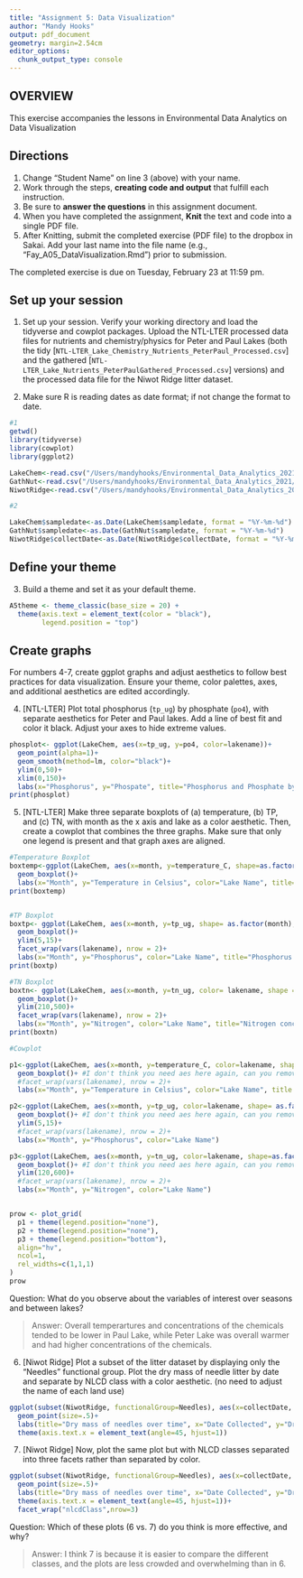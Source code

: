 ```yaml
---
title: "Assignment 5: Data Visualization"
author: "Mandy Hooks"
output: pdf_document
geometry: margin=2.54cm
editor_options: 
  chunk_output_type: console
---
```


## OVERVIEW

This exercise accompanies the lessons in Environmental Data Analytics on Data Visualization 

## Directions
1. Change "Student Name" on line 3 (above) with your name.
2. Work through the steps, **creating code and output** that fulfill each instruction.
3. Be sure to **answer the questions** in this assignment document.
4. When you have completed the assignment, **Knit** the text and code into a single PDF file.
5. After Knitting, submit the completed exercise (PDF file) to the dropbox in Sakai. Add your last name into the file name (e.g., "Fay_A05_DataVisualization.Rmd") prior to submission.

The completed exercise is due on Tuesday, February 23 at 11:59 pm.



## Set up your session 
1. Set up your session. Verify your working directory and load the tidyverse 
and cowplot packages. Upload the NTL-LTER processed data files for nutrients 
and chemistry/physics for Peter and Paul Lakes (both the tidy 
[`NTL-LTER_Lake_Chemistry_Nutrients_PeterPaul_Processed.csv`] and the gathered
[`NTL-LTER_Lake_Nutrients_PeterPaulGathered_Processed.csv`] versions) and 
the processed data file for the Niwot Ridge litter dataset. 

2. Make sure R is reading dates as date format; if not change the format to date.

```r
#1 
getwd()
library(tidyverse)
library(cowplot)
library(ggplot2)

LakeChem<-read.csv("/Users/mandyhooks/Environmental_Data_Analytics_2021//Data/Processed/NTL-LTER_Lake_Chemistry_Nutrients_PeterPaul_Processed.csv", stringsAsFactors = TRUE)
GathNut<-read.csv("/Users/mandyhooks/Environmental_Data_Analytics_2021//Data/Processed/NTL-LTER_Lake_Nutrients_PeterPaulGathered_Processed.csv", stringsAsFactors = TRUE)
NiwotRidge<-read.csv("/Users/mandyhooks/Environmental_Data_Analytics_2021//Data/Processed/NEON_NIWO_Litter_mass_trap_Processed.csv", stringsAsFactors = TRUE)

#2 

LakeChem$sampledate<-as.Date(LakeChem$sampledate, format = "%Y-%m-%d")
GathNut$sampledate<-as.Date(GathNut$sampledate, format = "%Y-%m-%d")
NiwotRidge$collectDate<-as.Date(NiwotRidge$collectDate, format = "%Y-%m-%d")

```
## Define your theme
3. Build a theme and set it as your default theme.

```r
A5theme <- theme_classic(base_size = 20) +
  theme(axis.text = element_text(color = "black"), 
        legend.position = "top")

```

## Create graphs
For numbers 4-7, create ggplot graphs and adjust aesthetics to follow best practices for data visualization. Ensure your theme, color palettes, axes, and additional aesthetics are edited accordingly.

4. [NTL-LTER] Plot total phosphorus (`tp_ug`) by phosphate (`po4`), with separate aesthetics for Peter and Paul lakes. Add a line of best fit and color it black. Adjust your axes to hide extreme values.

```r
phosplot<- ggplot(LakeChem, aes(x=tp_ug, y=po4, color=lakename))+
  geom_point(alpha=1)+
  geom_smooth(method=lm, color="black")+
  ylim(0,50)+
  xlim(0,150)+
  labs(x="Phosphorus", y="Phospate", title="Phosphorus and Phosphate by Lake", color="Lake Name")
print(phosplot)

```


5. [NTL-LTER] Make three separate boxplots of (a) temperature, (b) TP, and (c) TN, with month as the x axis and lake as a color aesthetic. Then, create a cowplot that combines the three graphs. Make sure that only one legend is present and that graph axes are aligned.

```r
#Temperature Boxplot
boxtemp<-ggplot(LakeChem, aes(x=month, y=temperature_C, shape=as.factor(month), color=lakename))+
  geom_boxplot()+
  labs(x="Month", y="Temperature in Celsius", color="Lake Name", title="Temperature over the year of Peter and Paul Lakes")
print(boxtemp)


#TP Boxplot
boxtp<- ggplot(LakeChem, aes(x=month, y=tp_ug, shape= as.factor(month), color=lakename))+
  geom_boxplot()+
  ylim(5,15)+
  facet_wrap(vars(lakename), nrow = 2)+
  labs(x="Month", y="Phosphorus", color="Lake Name", title="Phosphorus concentration over the year of Peter and Paul Lakes")
print(boxtp)

#TN Boxplot
boxtn<- ggplot(LakeChem, aes(x=month, y=tn_ug, color= lakename, shape =as.factor(month)))+
  geom_boxplot()+
  ylim(210,500)+
  facet_wrap(vars(lakename), nrow = 2)+
  labs(x="Month", y="Nitrogen", color="Lake Name", title="Nitrogen concentration over the year of Peter and Paul Lakes")
print(boxtn)
```



```r
#Cowplot

p1<-ggplot(LakeChem, aes(x=month, y=temperature_C, color=lakename, shape= as.factor(month)))+
  geom_boxplot()+ #I don't think you need aes here again, can you remove and try?
  #facet_wrap(vars(lakename), nrow = 2)+
  labs(x="Month", y="Temperature in Celsius", color="Lake Name", title = "Trends in Peter and Paul Lake over time")

p2<-ggplot(LakeChem, aes(x=month, y=tp_ug, color=lakename, shape= as.factor(month)))+
  geom_boxplot()+ #I don't think you need aes here again, can you remove and try?
  ylim(5,15)+
  #facet_wrap(vars(lakename), nrow = 2)+
  labs(x="Month", y="Phosphorus", color="Lake Name")

p3<-ggplot(LakeChem, aes(x=month, y=tn_ug, color=lakename, shape=as.factor(month)))+
  geom_boxplot()+ #I don't think you need aes here again, can you remove and try?
  ylim(120,600)+
  #facet_wrap(vars(lakename), nrow = 2)+
  labs(x="Month", y="Nitrogen", color="Lake Name")


prow <- plot_grid(
  p1 + theme(legend.position="none"),
  p2 + theme(legend.position="none"),
  p3 + theme(legend.position="bottom"),
  align="hv", 
  ncol=1,
  rel_widths=c(1,1,1)
)
prow

```




Question: What do you observe about the variables of interest over seasons and between lakes? 

> Answer: Overall temperartures and concentrations of the chemicals tended to be lower in Paul Lake, while Peter Lake was overall warmer and had higher concentrations of the chemicals. 

6. [Niwot Ridge] Plot a subset of the litter dataset by displaying only the "Needles" functional group. Plot the dry mass of needle litter by date and separate by NLCD class with a color aesthetic. (no need to adjust the name of each land use)


```r
ggplot(subset(NiwotRidge, functionalGroup=Needles), aes(x=collectDate, y=dryMass, color=nlcdClass))+
  geom_point(size=.5)+
  labs(title="Dry mass of needles over time", x="Date Collected", y="Dry Mass", color="Class")+
  theme(axis.text.x = element_text(angle=45, hjust=1))
```


7. [Niwot Ridge] Now, plot the same plot but with NLCD classes separated into three facets rather than separated by color. 

```r
ggplot(subset(NiwotRidge, functionalGroup=Needles), aes(x=collectDate, y=dryMass, color=nlcdClass))+
  geom_point(size=.5)+
  labs(title="Dry mass of needles over time", x="Date Collected", y="Dry Mass", color="Class")+
  theme(axis.text.x = element_text(angle=45, hjust=1))+
  facet_wrap("nlcdClass",nrow=3)
```
Question: Which of these plots (6 vs. 7) do you think is more effective, and why? 

> Answer: I think  7 is because it is easier to compare the different classes, and the plots are less crowded and overwhelming than in 6.

